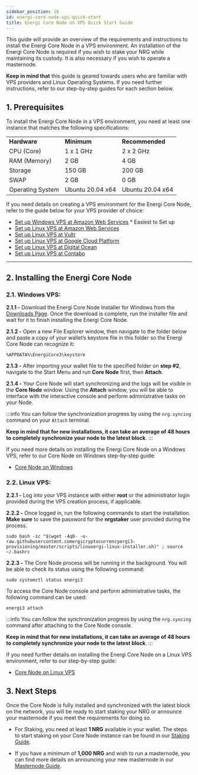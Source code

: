 ```yaml
---
sidebar_position: 16
id: energi-core-node-vps-quick-start
title: Energi Core Node on VPS Quick Start Guide
---
```



This guide will provide an overview of the requirements and instructions to install the Energi Core Node in a VPS environment. An installation of the Energi Core Node is required if you wish to stake your NRG while maintaining its custody. It is also necessary if you wish to operate a masternode.

**Keep in mind that** this guide is geared towards users who are familiar with VPS providers and Linux Operating Systems. If you need further instructions, refer to our step-by-step guides for each section below.

## 1. Prerequisites

To install the Energi Core Node in a VPS environment, you need at least one instance that matches the following specifications:

<table>
    <tr>
        <td><strong>Hardware</strong></td>
        <td><strong>Minimum</strong></td>
        <td><strong>Recommended</strong></td>
    </tr>
    <tr>
        <td>CPU (Core)</td>
        <td>1 x 1 GHz</td>
        <td>2 x 2 GHz</td>
    </tr>
    <tr>
        <td>RAM (Memory)</td>
        <td>2 GB</td>
        <td>4 GB</td>
    </tr>
    <tr>
        <td>Storage</td>
        <td>150 GB</td>
        <td>200 GB</td>
    </tr>
    <tr>
        <td>SWAP</td>
        <td>2 GB</td>
        <td>0 GB</td>
    </tr>
    <tr>
        <td>Operating System</td>
        <td>Ubuntu 20.04 x64</td>
        <td>Ubuntu 20.04 x64</td>
    </tr>
</table>

If you need details on creating a VPS environment for the Energi Core Node, refer to the guide below for your VPS provider of choice:
* [Set up Windows VPS at Amazon Web Services](https://wiki.energi.world/advanced/aws-windows-vps) * Easiest to Set up
* [Set up Linux VPS at Amazon Web Services](https://wiki.energi.world/advanced/aws-vps)
* [Set up Linux VPS at Vultr](https://wiki.energi.world/advanced/vultr-vps)
* [Set up Linux VPS at Google Cloud Platform](https://wiki.energi.world/advanced/gcp-vps)
* [Set up Linux VPS at Digital Ocean](https://wiki.energi.world/3-1/advanced/digitalocean-vps)
* [Set up Linux VPS at Contabo](https://wiki.energi.world/guides/set-up-vps-contabo)

---

## 2. Installing the Energi Core Node

### **2.1. Windows VPS:**

**2.1.1 -** Download the Energi Core Node Installer for Windows from the [Downloads Page](https://wiki.energi.world/downloads/core-node#windows). Once the download is complete, run the installer file and wait for it to finish installing the Energi Core Node.

**2.1.2 -** Open a new File Explorer window, then navigate to the folder below and paste a copy of your wallet’s keystore file in this folder so the Energi Core Node can recognize it:

```
%APPDATA%\EnergiCore3\keystore
```

**2.1.3 -** After importing your wallet file to the specified folder on **step #2**, navigate to the Start Menu and run **Core Node** first, then **Attach**.

**2.1.4 -** Your Core Node will start synchronizing and the logs will be visible in the **Core Node** window. Using the **Attach** window, you will be able to interface with the interactive console and perform administrative tasks on your Node.

:::info
You can follow the synchronization progress by using the `nrg.syncing` command on your `Attach` terminal.

**Keep in mind that for new installations, it can take an average of 48 hours to completely synchronize your node to the latest block**.
:::

If you need more details on installing the Energi Core Node on a Windows VPS, refer to our Core Node on Windows step-by-step guide:

* [Core Node on Windows](13-core-node-windows.mdx)


### **2.2. Linux VPS:**

**2.2.1 -** Log into your VPS instance with either **root** or the administrator login provided during the VPS creation process, if applicable.

**2.2.2 -** Once logged in, run the following commands to start the installation. **Make sure** to save the password for the **nrgstaker** user provided during the process.

```
sudo bash -ic "$(wget -4qO- -o- raw.githubusercontent.comergicryptocurrencyergi3-provisioning/master/scripts/linuxergi-linux-installer.sh)" ; source ~/.bashrc
```

**2.2.3 -** The Core Node process will be running in the background. You will be able to check its status using the following command:

```
sudo systemctl status energi3
```

To access the Core Node console and perform administrative tasks, the following command can be used:

```
energi3 attach
```

:::info
You can follow the synchronization progress by using the `nrg.syncing` command after attaching to the Core Node console.

**Keep in mind that for new installations, it can take an average of 48 hours to completely synchronize your node to the latest block**.
:::

If you need further details on installing the Energi Core Node on a Linux VPS environment, refer to our step-by-step guide:

* [Core Node on Linux VPS](https://wiki.energi.world/advanced/scripted-linux-installation)

## 3. Next Steps

Once the Core Node is fully installed and synchronized with the latest block on the network, you will be ready to start staking your NRG or announce your masternode if you meet the requirements for doing so.

* For Staking, you need at least **1 NRG** available in your wallet. The steps to start staking on your Core Node instance can be found in our [Staking Guide](https://wiki.energi.world/staking-guide).

* If you have a minimum of **1,000 NRG** and wish to run a masternode, you can find more details on announcing your new masternode in our [Masternode Guide](https://wiki.energi.world/masternode-guide).
